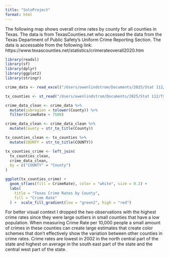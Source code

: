 ```yaml
---
title: "SoloProject"
format: html
---
```


The following map shows overall crime rates by county for all counties in Texas. The data is from TexasCounties.net who accessed the data from the Texas Department of Public Safety's Uniform Crime Reporting Section. The data is accessable from the following link: https://www.texascounties.net/statistics/crimerateoverall2020.htm

```r
library(readxl)
library(sf)
library(dplyr)
library(ggplot2)
library(stringr)
```

```r
crime_data <- read_excel("/Users/owenlindstrom/Documents/2025/Stat 112/Solo Project.xlsx")
```

```r
tx_counties <- st_read("/Users/owenlindstrom/Documents/2025/Stat 112/Tx_CntyBndry_Jurisdictional_TIGER/Tx_CntyBndry_Jurisdictional_TIGER.shp")
```

```r
crime_data_clean <- crime_data %>%
  mutate(subregion = tolower(County)) %>% 
  filter(CrimeRate < 7500)
```

```r
crime_data_clean <- crime_data_clean %>%
  mutate(County = str_to_title(County))

tx_counties_clean <- tx_counties %>%
  mutate(COUNTY = str_to_title(COUNTY))

```

```r
tx_counties_crime <- left_join(
  tx_counties_clean,
  crime_data_clean,
  by = c("COUNTY" = "County")
)

```

```r
ggplot(tx_counties_crime) +
  geom_sf(aes(fill = CrimeRate), color = "white", size = 0.2) +
  labs(
    title = "Texas Crime Rates by County",
    fill = "Crime Rate"
  ) +  scale_fill_gradient(low = "green2", high = "red")

```

For better visual context I dropped the two observations with the highest crime rates since they were large outliers in small counties that have a low population. When measuring Crime Rate per 10,000 people a small amount of crimes in these counties can create large estimates that create color schemes that don't effectively show the variation between other counties in crime rates. Crime rates are lowest in 2002 in the north central part of the state and highest on average in the south east part of the state and the central west part of the state. 
